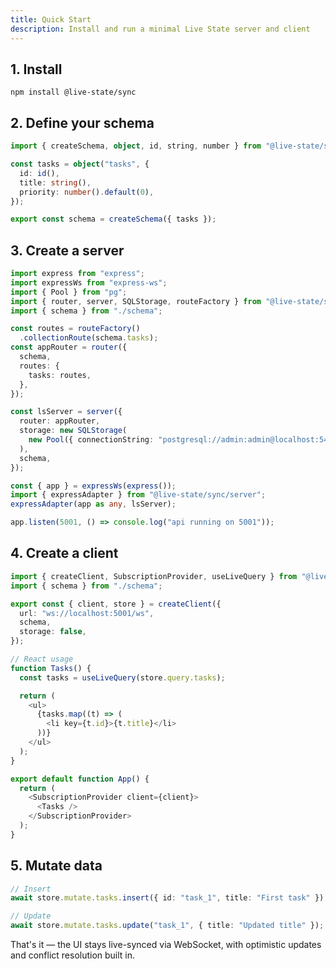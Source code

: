```yaml
---
title: Quick Start
description: Install and run a minimal Live State server and client
---
```


## 1. Install

```npm
npm install @live-state/sync
```

## 2. Define your schema

```ts
import { createSchema, object, id, string, number } from "@live-state/sync";

const tasks = object("tasks", {
  id: id(),
  title: string(),
  priority: number().default(0),
});

export const schema = createSchema({ tasks });
```

## 3. Create a server

```ts
import express from "express";
import expressWs from "express-ws";
import { Pool } from "pg";
import { router, server, SQLStorage, routeFactory } from "@live-state/sync/server";
import { schema } from "./schema";

const routes = routeFactory()
  .collectionRoute(schema.tasks);
const appRouter = router({
  schema,
  routes: {
    tasks: routes,
  },
});

const lsServer = server({
  router: appRouter,
  storage: new SQLStorage(
    new Pool({ connectionString: "postgresql://admin:admin@localhost:5442/live-state" })
  ),
  schema,
});

const { app } = expressWs(express());
import { expressAdapter } from "@live-state/sync/server";
expressAdapter(app as any, lsServer);

app.listen(5001, () => console.log("api running on 5001"));
```

## 4. Create a client

```ts
import { createClient, SubscriptionProvider, useLiveQuery } from "@live-state/sync/client";
import { schema } from "./schema";

export const { client, store } = createClient({
  url: "ws://localhost:5001/ws",
  schema,
  storage: false,
});

// React usage
function Tasks() {
  const tasks = useLiveQuery(store.query.tasks);

  return (
    <ul>
      {tasks.map((t) => (
        <li key={t.id}>{t.title}</li>
      ))}
    </ul>
  );
}

export default function App() {
  return (
    <SubscriptionProvider client={client}>
      <Tasks />
    </SubscriptionProvider>
  );
}
```

## 5. Mutate data

```ts
// Insert
await store.mutate.tasks.insert({ id: "task_1", title: "First task" });

// Update
await store.mutate.tasks.update("task_1", { title: "Updated title" });
```

That's it — the UI stays live-synced via WebSocket, with optimistic updates and conflict resolution built in.

